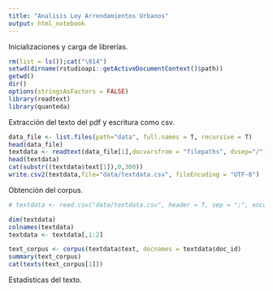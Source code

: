 ```yaml
---
title: "Analisis Ley Arrendamientos Urbanos"
output: html_notebook
---
```




Inicializaciones y carga de librerías.
```r
rm(list = ls());cat("\014")
setwd(dirname(rstudioapi::getActiveDocumentContext()$path))
getwd()
dir()
options(stringsAsFactors = FALSE)
library(readtext)
library(quanteda)
```


Extracción del texto del pdf y escritura como csv.
```r
data_file <- list.files(path="data", full.names = T, recursive = T)
head(data_file)
textdata <- readtext(data_file[1],docvarsfrom = "filepaths", dvsep="/")
head(textdata)
cat(substr((textdata$text[1]),0,300))
write.csv2(textdata,file="data/textdata.csv", fileEncoding = "UTF-8")
```


Obtención del corpus.
```r
# textdata <- read.csv("data/textdata.csv", header = T, sep = ";", encoding = "UTF-8")

dim(textdata)
colnames(textdata)
textdata <- textdata[,1:2]

text_corpus <- corpus(textdata$text, docnames = textdata$doc_id)
summary(text_corpus)
cat(texts(text_corpus[1]))
```


Estadísticas del texto.
```r

```

